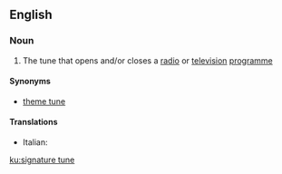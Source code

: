==English==

===Noun===
{{en-noun|head=[[signature]] [[tune]]}}

# {{context|music|lang=en}} The tune that opens and/or closes a [[radio]] or [[television]] [[programme]]

====Synonyms====
* [[theme tune]]

====Translations====
{{trans-top|music to open or close a program}}
* Italian: {{t|it|sigla musicale|f}}
{{trans-mid}}
{{trans-bottom}}

[[ku:signature tune]]